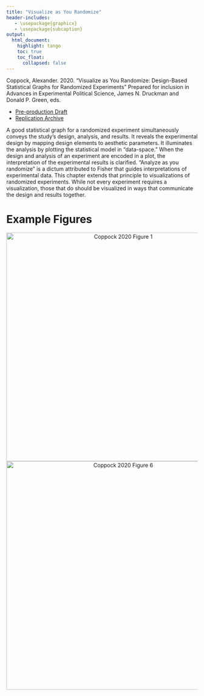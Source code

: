 ```yaml
---
title: "Visualize as You Randomize"
header-includes:
   - \usepackage{graphicx}
   - \usepackage{subcaption}
output: 
  html_document:
    highlight: tango
    toc: true
    toc_float:
      collapsed: false
---
```


Coppock, Alexander. 2020. "Visualize as You Randomize: Design-Based Statistical Graphs for Randomized Experiments" Prepared for inclusion in Advances in Experimental Political Science, James N. Druckman and Donald P. Green, eds.

- [Pre-production Draft](papers/Coppock_VAYR.pdf)
- [Replication Archive](https://doi.org/10.7910/DVN/VE6VSR)

A good statistical graph for a randomized experiment simultaneously conveys the study's design, analysis, and results. It reveals the experimental design by mapping design elements to aesthetic parameters. It illuminates the analysis by plotting the statistical model in "data-space." When the design and analysis of an experiment are encoded in a plot, the interpretation of the experimental results is clarified. "Analyze as you randomize" is a dictum attributed to Fisher that guides interpretations of experimental data. This chapter extends that principle to visualizations of randomized experiments. While not every experiment requires a visualization, those that do should be visualized in ways that communicate the design and results together. 

# Example Figures

<center><img src="images/twoarm.png" alt="Coppock 2020 Figure 1" width="600"></center>
<center><img src="images/interactions.png" alt="Coppock 2020 Figure 6" width="600"></center>






